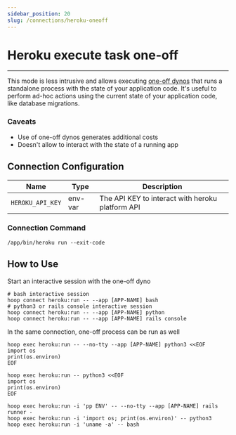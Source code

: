 ```yaml
---
sidebar_position: 20
slug: /connections/heroku-oneoff
---
```



# Heroku execute task one-off

<ConnectOnHoopButton url='https://app.hoop.dev/connections/command-line/new?data=ewogICAgIm5hbWUiOiJteS1oZXJva3Utb25lLW9mZiIsCiAgICAidHlwZSI6ImNvbW1hbmQtbGluZSIsCiAgICAiaWNvbl9uYW1lIjogImhlcm9rdSIsCiAgICAic2VjcmV0IjogewogICAgICAgICJlbnZ2YXI6SEVST0tVX0FQSV9LRVkiOiIiCiAgICB9LAogICAgImNvbW1hbmQiOiBbIi9hcHAvYmluL2hlcm9rdSIsICJydW4iLCAiLS1leGl0LWNvZGUiXQp9' />

---

This mode is less intrusive and allows executing [one-off dynos](https://devcenter.heroku.com/articles/one-off-dynos) that runs a standalone process with the state of your application code. It's useful to perform ad-hoc actions using the current state of your application code, like database migrations.

### Caveats

- Use of one-off dynos generates additional costs
- Doesn't allow to interact with the state of a running app

## Connection Configuration

| Name             | Type    | Description                                      |
| ---------------- | ------- | ------------------------------------------------ |
| `HEROKU_API_KEY` | env-var | The API KEY to interact with heroku platform API |

### Connection Command

```shell
/app/bin/heroku run --exit-code
```

## How to Use

Start an interactive session with the one-off dyno

```shell
# bash interactive session
hoop connect heroku:run -- --app [APP-NAME] bash
# python3 or rails console interactive session
hoop connect heroku:run -- --app [APP-NAME] python
hoop connect heroku:run -- --app [APP-NAME] rails console
```

In the same connection, one-off process can be run as well

```shell
hoop exec heroku:run -- --no-tty --app [APP-NAME] python3 <<EOF
import os
print(os.environ)
EOF
```

```shell
hoop exec heroku:run -- python3 <<EOF
import os
print(os.environ)
EOF
```

```shell
hoop exec heroku:run -i 'pp ENV' -- --no-tty --app [APP-NAME] rails runner -
hoop exec heroku:run -i 'import os; print(os.environ)' -- python3
hoop exec heroku:run -i 'uname -a' -- bash
```
